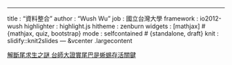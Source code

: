 ---
title       : "資料整合"
author      : "Wush Wu"
job         : 國立台灣大學
framework   : io2012-wush
highlighter : highlight.js
hitheme     : zenburn
widgets     : [mathjax]            # {mathjax, quiz, bootstrap}
mode        : selfcontained # {standalone, draft}
knit        : slidify::knit2slides
--- &vcenter .largecontent

[解斷尾求生之謎 台師大證實尾巴是蜥蜴存活關鍵](http://m.ltn.com.tw/news/life/breakingnews/1969358)